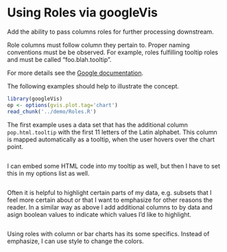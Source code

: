 <!--
%\VignetteEngine{knitr::knitr}
%\VignetteIndexEntry{Examples from the googleVis package}
-->
# Using Roles via googleVis

Add the ability to pass columns roles for further processing downstream.

Role columns must follow column they pertain to.  Proper naming
conventions must be be observed.  For example, roles fulfilling tooltip
roles and must be called "foo.blah.tooltip".

For more details see the [Google documentation](https://developers.google.com/chart/interactive/docs/roles).

The following examples should help to illustrate the concept. 

```r
library(googleVis)
op <- options(gvis.plot.tag='chart')
read_chunk('../demo/Roles.R')
```
The first example uses a data set that has the additional column
`pop.html.tooltip` with the first 11 letters of the Latin alphabet.
This column is mapped automatically as a tooltip, when the user hovers 
over the chart point.
```r
```
I can embed some HTML code into my tooltip as well, but then I have to
set this in my options list as well.
```r
```
Often it is helpful to highlight certain parts of my data, e.g.
subsets that I feel more certain about or that I want to emphasize for 
other reasons the reader. 
In a similar way as above I add additional columns to by data
and asign boolean values to indicate which values I'd like to highlight.
```r
```

Using roles with column or bar charts has its some specifics.
Instead of emphasize, I can use style to change the colors.
```r
```

```r
```

```r
```
